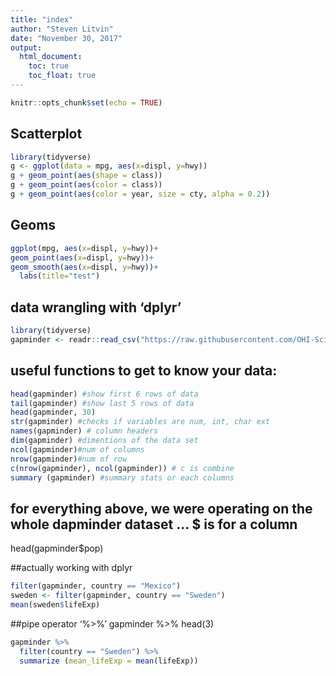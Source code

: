 ```yaml
---
title: "index"
author: "Steven Litvin"
date: "November 30, 2017"
output:
  html_document:
    toc: true
    toc_float: true
---
```



```r
knitr::opts_chunk$set(echo = TRUE)
```


## Scatterplot
```r

library(tidyverse)
g <- ggplot(data = mpg, aes(x=displ, y=hwy))
g + geom_point(aes(shape = class))
g + geom_point(aes(color = class))
g + geom_point(aes(color = year, size = cty, alpha = 0.2))

```

## Geoms

```r
ggplot(mpg, aes(x=displ, y=hwy))+
geom_point(aes(x=displ, y=hwy))+
geom_smooth(aes(x=displ, y=hwy))+
  labs(title="test")
```

## data wrangling with 'dplyr'
```r
library(tidyverse)
gapminder <- readr::read_csv("https://raw.githubusercontent.com/OHI-Science/data-science-training/master/data/gapminder.csv")
```

## useful functions to get to know your data:
```r
head(gapminder) #show first 6 rows of data
tail(gapminder) #show last 5 rows of data
head(gapminder, 30)
str(gapminder) #checks if variables are num, int, char ext
names(gapminder) # column headers
dim(gapminder) #dimentions of the data set
ncol(gapminder)#num of columns 
nrow(gapminder)#num of row
c(nrow(gapminder), ncol(gapminder)) # c is combine
summary (gapminder) #summary stats or each columns
```

## for everything above, we were operating on the whole dapminder dataset ... $ is for a column

head(gapminder$pop)

##actually working with dplyr
```r
filter(gapminder, country == "Mexico")
sweden <- filter(gapminder, country == "Sweden")
mean(sweden$lifeExp)
```

##pipe operator '%>%'
gapminder %>% head(3)

```r
gapminder %>% 
  filter(country == "Sweden") %>% 
  summarize (mean_lifeExp = mean(lifeExp))
```
